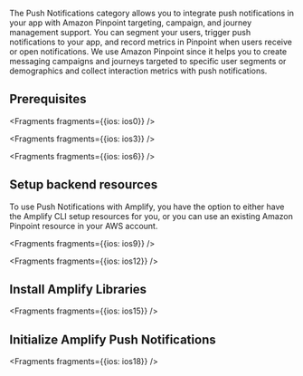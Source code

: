 The Push Notifications category allows you to integrate push notifications in your app with Amazon Pinpoint targeting, campaign, and journey management support. You can segment your users, trigger push notifications to your app, and record metrics in Pinpoint when users receive or open notifications.  We use Amazon Pinpoint since it helps you to create messaging campaigns and journeys targeted to specific user segments or demographics and collect interaction metrics with push notifications.

## Prerequisites


<Fragments fragments={{ios: ios0}} />


<Fragments fragments={{ios: ios3}} />


<Fragments fragments={{ios: ios6}} />

## Setup backend resources

To use Push Notifications with Amplify, you have the option to either have the Amplify CLI setup resources for you, or you can use an existing Amazon Pinpoint resource in your AWS account.

<BlockSwitcher>
<Block name="Amplify CLI">


<Fragments fragments={{ios: ios9}} />

</Block>
<Block name="Existing resources">


<Fragments fragments={{ios: ios12}} />

</Block>
</BlockSwitcher>

## Install Amplify Libraries


<Fragments fragments={{ios: ios15}} />

## Initialize Amplify Push Notifications


<Fragments fragments={{ios: ios18}} />
